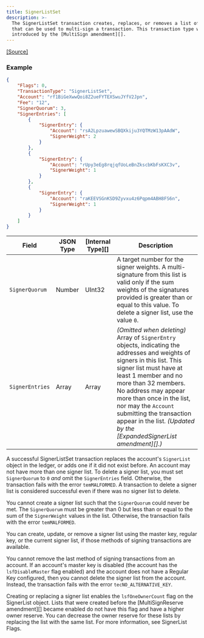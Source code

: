 ```yaml
---
title: SignerListSet
description: >-
  The SignerListSet transaction creates, replaces, or removes a list of signers
  that can be used to multi-sign a transaction. This transaction type was
  introduced by the [MultiSign amendment][].
---
```

[\[Source\]](https://github.com/Xahau/xahaud/blob/master/src/ripple/app/tx/impl/SetSignerList.cpp)

### Example

```json
{
    "Flags": 0,
    "TransactionType": "SignerListSet",
    "Account": "rf1BiGeXwwQoi8Z2ueFYTEXSwuJYfV2Jpn",
    "Fee": "12",
    "SignerQuorum": 3,
    "SignerEntries": [
        {
            "SignerEntry": {
                "Account": "rsA2LpzuawewSBQXkiju3YQTMzW13pAAdW",
                "SignerWeight": 2
            }
        },
        {
            "SignerEntry": {
                "Account": "rUpy3eEg8rqjqfUoLeBnZkscbKbFsKXC3v",
                "SignerWeight": 1
            }
        },
        {
            "SignerEntry": {
                "Account": "raKEEVSGnKSD9Zyvxu4z6Pqpm4ABH8FS6n",
                "SignerWeight": 1
            }
        }
    ]
}
```

| Field           | JSON Type | \[Internal Type]\[] | Description                                                                                                                                                                                                                                                                                                                                                                     |
| --------------- | --------- | ------------------- | ------------------------------------------------------------------------------------------------------------------------------------------------------------------------------------------------------------------------------------------------------------------------------------------------------------------------------------------------------------------------------- |
| `SignerQuorum`  | Number    | UInt32              | A target number for the signer weights. A multi-signature from this list is valid only if the sum weights of the signatures provided is greater than or equal to this value. To delete a signer list, use the value `0`.                                                                                                                                                        |
| `SignerEntries` | Array     | Array               | _(Omitted when deleting)_ Array of `SignerEntry` objects, indicating the addresses and weights of signers in this list. This signer list must have at least 1 member and no more than 32 members. No address may appear more than once in the list, nor may the `Account` submitting the transaction appear in the list. _(Updated by the \[ExpandedSignerList amendment]\[].)_ |

A successful SignerListSet transaction replaces the account's `SignerList` object in the ledger, or adds one if it did not exist before. An account may not have more than one signer list. To delete a signer list, you must set `SignerQuorum` to `0` _and_ omit the `SignerEntries` field. Otherwise, the transaction fails with the error `temMALFORMED`. A transaction to delete a signer list is considered successful even if there was no signer list to delete.

You cannot create a signer list such that the `SignerQuorum` could never be met. The `SignerQuorum` must be greater than 0 but less than or equal to the sum of the `SignerWeight` values in the list. Otherwise, the transaction fails with the error `temMALFORMED`.

You can create, update, or remove a signer list using the master key, regular key, or the current signer list, if those methods of signing transactions are available.

You cannot remove the last method of signing transactions from an account. If an account's master key is disabled (the account has the `lsfDisableMaster` flag enabled) and the account does not have a Regular Key configured, then you cannot delete the signer list from the account. Instead, the transaction fails with the error `tecNO_ALTERNATIVE_KEY`.

Creating or replacing a signer list enables the `lsfOneOwnerCount` flag on the SignerList object. Lists that were created before the \[MultiSignReserve amendment]\[] became enabled do not have this flag and have a higher owner reserve. You can decrease the owner reserve for these lists by replacing the list with the same list. For more information, see SignerList Flags.
